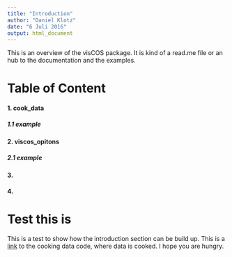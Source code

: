 ```yaml
---
title: "Introduction"
author: "Daniel Klotz"
date: "6 Juli 2016"
output: html_document
---
```


This is an overview of the visCOS package. It is kind of a read.me file or an 
hub to the documentation and the examples.

# Table of Content
#### 1. cook_data
##### 1.1 example
#### 2. viscos_opitons
##### 2.1 example
#### 3.
#### 4.


# Test this is
This is a test to show how the introduction section can be build up.
This is a [link](LP-cook_data.html) to the cooking data code, where data is
cooked. I hope you are hungry.
